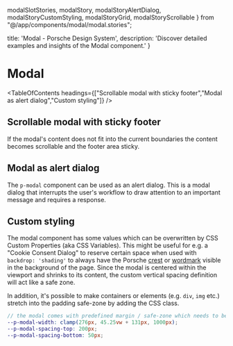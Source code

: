   modalSlotStories,
  modalStory,
  modalStoryAlertDialog, modalStoryCustomStyling,
  modalStoryGrid,
  modalStoryScrollable
} from "@/app/components/modal/modal.stories";

  title: 'Modal - Porsche Design System',
  description: 'Discover detailed examples and insights of the Modal component.'
}

# Modal <ComponentStatus tagName="p-modal"></ComponentStatus>

<TableOfContents headings={["Scrollable modal with sticky footer","Modal as alert dialog","Custom styling"]} />

## Scrollable modal with sticky footer

If the modal's content does not fit into the current boundaries the content becomes scrollable and the footer area
sticky.

<ComponentStory story={modalStoryScrollable} />

[//]: # (## TODO: add example, currently left out because of complex sytling)
[//]: # (## Modal with Porsche Grid)

[//]: # ()
[//]: # (The `p-modal` component makes decent changes to the Porsche Grid to give support if used as slotted content. The)

[//]: # (following example shows the visualization of the Porsche Grid when used inside the modal component:)

[//]: # ()
[//]: # (<ComponentStory story={modalStoryGrid} />)

## Modal as alert dialog

The `p-modal` component can be used as an alert dialog. This is a modal dialog that interrupts the user's workflow to
draw attention to an important message and requires a response.

<ComponentStory story={modalStoryAlertDialog} />

## Custom styling

The modal component has some values which can be overwritten by CSS Custom Properties (aka CSS Variables). This might be
useful for e.g. a "Cookie Consent Dialog" to reserve certain space when used with `backdrop: 'shading'` to always have
the Porsche [crest](components/crest) or [wordmark](components/wordmark) visible in the background of the page. Since
the modal is centered within the viewport and shrinks to its content, the custom vertical spacing definition will act
like a safe zone.

In addition, it's possible to make containers or elements (e.g. `div`, `img` etc.) stretch into the padding safe-zone by
adding the <code v-text="stretchClassName"></code> CSS class.

```scss
// the modal comes with predefined margin / safe-zone which needs to be considered when a custom width is defined
--p-modal-width: clamp(276px, 45.25vw + 131px, 1000px);
--p-modal-spacing-top: 200px;
--p-modal-spacing-bottom: 50px;
```

<ComponentStory story={modalStoryCustomStyling} />